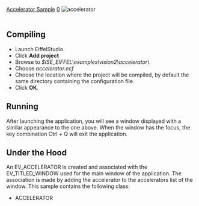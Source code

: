 [[Property:title|Accelerator Sample]]
[[Property:weight|0]]
[[Image:accelerator|accelerator]]  <br/>
<br/>

==Compiling==

* Launch EiffelStudio. 
* Click '''Add project'''
* Browse to ''$ISE_EIFFEL\examples\vision2\accelerator\''. 
* Choose ''accelerator.ecf''
* Choose the location where the project will be compiled, by default the same directory containing the configuration file. 
* Click '''OK'''. 


==Running==
After launching the application, you will see a window displayed with a similar appearance to the one above. When the window has the focus, the key combination Ctrl + Q will exit the application. 
==Under the Hood==
An EV_ACCELERATOR is created and associated with the EV_TITLED_WINDOW used for the main window of the application. The association is made by adding the accelerator to the accelerators list of the window. 
This sample contains the following class: 
* ACCELERATOR


{{seealso| '''See Also''' <br/>
[[ref:/libraries/vision2/reference/ev_accelerator_chart|EV_ACCELERATOR]]  <br/>
[[ref:/libraries/vision2/reference/ev_key_chart|EV_KEY]]  <br/>
}}





